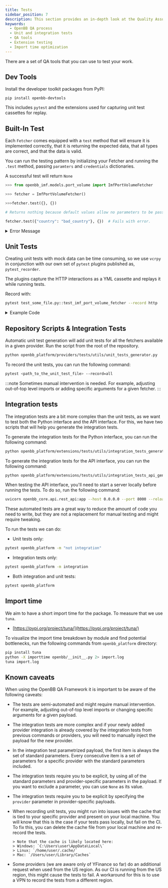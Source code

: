 ```yaml
---
title: Tests
sidebar_position: 7
description: This section provides an in-depth look at the Quality Assurance (QA) process in the OpenBB Platform. It covers the use of QA tools for testing extensions, creation of unit and integration tests, and the importance of maintaining a short import time for the package.
keywords:
  - OpenBB QA process
  - Unit and integration tests
  - QA tools
  - Extension testing
  - Import time optimization
---
```



<HeadTitle title="Tests - Contributor Guidelines - Development | OpenBB Docs" />

There are a set of QA tools that you can use to test your work.

## Dev Tools

Install the developer toolkit packages from PyPI:

```
pip install openbb-devtools
```

This includes `pytest` and the extensions used for capturing unit test cassettes for replay.

## Built-In Test

Each `Fetcher` comes equipped with a `test` method that will ensure it is implemented correctly, that it is returning the expected data, that all types are correct, and that the data is valid.

You can run the testing pattern by initializing your Fetcher and running the `.test` method,
passing `paramters` and `credentials` dictionaries.

A successful test will return `None`

```python
>>> from openbb_imf.models.port_volume import ImfPortVolumeFetcher

>>> fetcher = ImfPortVolumeFetcher()

>>>fetcher.test({}, {})

# Returns nothing because default values allow no parameters to be passed, and credentials are not required.

fetcher.test({"country": "bad_country"}, {})  # Fails with error.
```

<details>
<summary mdxType="summary">Error Message</summary>

```python
---------------------------------------------------------------------------
ValueError                                Traceback (most recent call last)
Cell In[12], line 1
----> 1 fetcher.test({"country": "bad_country"}, {})

File ~/github/OpenBB/openbb_platform/core/openbb_core/provider/abstract/fetcher.py:141, in Fetcher.test(cls, params, credentials, **kwargs)
    138 # pylint: disable=import-outside-toplevel
    139 from pandas import DataFrame
--> 141 query = cls.transform_query(params=params)
    142 data = run_async(
    143     cls.extract_data, query=query, credentials=credentials, **kwargs
    144 )
    145 result = cls.transform_data(query=query, data=data, **kwargs)

File ~/github/OpenBB/openbb_platform/providers/imf/openbb_imf/models/port_volume.py:393, in ImfPortVolumeFetcher.transform_query(params)
    383     raise OpenBBError(
    384         ValueError(
    385             "start_date must be after 2019-01-01 for IMF Port Volume data."
    386         )
    387     )
    389 if country := params.pop("country", None):
    390     params["port_code"] = (
    391         params["port_code"]
    392         if params.get("port_code")
--> 393         else get_port_ids_by_country(country)
    394     )
    396 return ImfPortVolumeQueryParams(**params)

File ~/github/OpenBB/openbb_platform/providers/imf/openbb_imf/utils/port_watch_helpers.py:61, in get_port_ids_by_country(country_code)
     58     port_ids_by_country = json.load(file)
     60 if country_code.upper() not in port_ids_by_country:
---> 61     raise ValueError(
     62         f"Country code '{country_code}' is not supported by IMF Port Watch."
     63     )
     65 return port_ids_by_country.get(country_code.upper(), "")

ValueError: Country code 'bad_country' is not supported by IMF Port Watch.
```

</details>

## Unit Tests

Creating unit tests with mock data can be time consuming, so we use `vcrpy` in conjunction with our own set of `pytest` plugins published as, `pytest_recorder`.

The plugins capture the HTTP interactions as a YML cassette and replays it while running tests.

Record with:

```sh
pytest test_some_file.py::test_imf_port_volume_fetcher --record http
```

<details>
<summary mdxType="summary">Example Code</summary>

```python
"""IMF Fetcher Tests."""

from datetime import date

import pytest
from openbb_core.app.service.user_service import UserService
from openbb_imf.models.port_volume import ImfPortVolumeFetcher

test_credentials = UserService().default_user_settings.credentials.model_dump(
    mode="json"
)

@pytest.fixture(scope="module")
def vcr_config():
    """VCR configuration."""
    return {
        "filter_headers": [("User-Agent", None)],
    }

@pytest.mark.record_http
def test_imf_port_volume_fetcher(credentials=test_credentials):
    """Test the ImfPortVolume fetcher."""
    params = {
        "port_code": "port1201",
        "start_date": date(year=2023, month=1, day=1),
        "end_date": date(year=2023, month=1, day=31),
    }

    fetcher = ImfPortVolumeFetcher()
    result = fetcher.test(params, credentials)
    assert result is None
```

</details>

## Repository Scripts & Integration Tests

Automatic unit test generation will add unit tests for all the fetchers available in a given provider.
Run the script from the root of the repository.

```bash
python openbb_platform/providers/tests/utils/unit_tests_generator.py
```

To record the unit tests, you can run the following command:

```bash
pytest <path_to_the_unit_test_file> --record=all
```

:::note
Sometimes manual intervention is needed. For example, adjusting out-of-top level imports or adding specific arguments for a given fetcher.
:::

## Integration tests

The integration tests are a bit more complex than the unit tests, as we want to test both the Python interface and the API interface.
For this, we have two scripts that will help you generate the integration tests.

To generate the integration tests for the Python interface, you can run the following command:

```bash
python openbb_platform/extensions/tests/utils/integration_tests_generator.py
```

To generate the integration tests for the API interface, you can run the following command:

```bash
python openbb_platform/extensions/tests/utils/integration_tests_api_generator.py
```

When testing the API interface, you'll need to start a server locally before running the tests. To do so, run the following command:

```bash
uvicorn openbb_core.api.rest_api:app --host 0.0.0.0 --port 8000 --reload
```

These automated tests are a great way to reduce the amount of code you need to write,
but they are not a replacement for manual testing and might require tweaking.

To run the tests we can do:

- Unit tests only:

```bash
pytest openbb_platform -m "not integration"
```

- Integration tests only:

```bash
pytest openbb_platform -m integration
```

- Both integration and unit tests:

```bash
pytest openbb_platform
```

## Import time

We aim to have a short import time for the package. To measure that we use `tuna`.

- [https://pypi.org/project/tuna/](https://pypi.org/project/tuna/)

To visualize the import time breakdown by module and find potential bottlenecks, run the
following commands from `openbb_platform` directory:

```bash
pip install tuna
python -X importtime openbb/__init__.py 2> import.log
tuna import.log
```

## Known caveats

When using the OpenBB QA Framework it is important to be aware of the following caveats:

- The tests are semi-automated and might require manual intervention. For example, adjusting out-of-top level imports or changing specific arguments for a given payload.

- The integration tests are more complex and if your newly added provider integration is already covered by the
  integration tests from previous commands or providers, you will need to manually inject the payload for the new
  provider.

- In the integration test parametrized payload, the first item is always the set of standard parameters. Every
  consecutive item is a set of parameters for a specific provider with the standard parameters included.

- The integration tests require you to be explicit, by using all of the standard parameters and provider-specific
  parameters in the payload. If you want to exclude a parameter, you can use `None` as its value.

- The integration tests require you to be explicit by specifying the `provider` parameter in provider-specific
  payloads.

- When recording unit tests, you might run into issues with the cache that is tied to your specific provider and present
  on your local machine. You will know that this is the case if your tests pass locally, but fail on the CI. To fix this,
  you can delete the cache file from your local machine and re-record the tests.

      > Note that the cache is likely located here:
      > Windows: `C:\Users\user\AppData\Local\`
      > Linux: `/home/user/.cache/`
      > Mac: `/Users/user/Library/Caches`

- Some providers (we are aware only of YFinance so far) do an additional request when used from the US region. As our CI
  is running from the US region, this might cause the tests to fail. A workaround for this is to use a VPN to record the
  tests from a different region.
